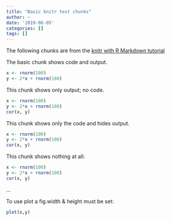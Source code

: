 ```yaml
---
title: "Basic knitr test chunks"
author: ~
date: '2019-06-05'
categories: []
tags: []
---
```


The following chunks are from the [knitr with R Markdown tutorial](https://kbroman.org/knitr_knutshell/pages/Rmarkdown.html)

The basic chunk shows code and output.
```r
x <- rnorm(100)
y <- 2*x + rnorm(100)
```

This chunk shows only output; no code.
```r
x <- rnorm(100)
y <- 2*x + rnorm(100)
cor(x, y)
```

This chunk shows only the code and hides output.
```r
x <- rnorm(100)
y <- 2*x + rnorm(100)
cor(x, y)
```

This chunk shows nothing at all:
```r
x <- rnorm(100)
y <- 2*x + rnorm(100)
cor(x, y)
```

...

To use plot a fig.width & height must be set:
```r
plot(x,y)
```
